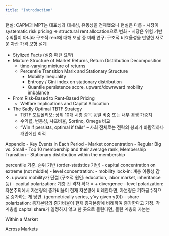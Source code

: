 ```yaml
---
title: "Introduction"
---
```


현실: CAPM과 MPT는 대표성과 대체성, 유동성을 전제했으나 현실은 다름
- 시장이 systematic risk pricing → structural rent allocation으로 변화
- 시장은 위험 기반 수익률이 아니라 구조적 rent에 대해 보상 중
미래 연구: 구조적 비효율성을 반영한 새로운 자산 가격 모형 설계

- Stylized Facts (실증 패턴 요약)
- Mixture Structure of Market Returns, Return Distribution Decomposition
  - time-varying mixture of returns
  - Percentile Transition Marix and Stationary Structure
    - Mobility Inequality
    - Entropy / Gini index on stationary distribution
    - Quantile persistence score, upward/downward mobility imbalance
- From Risk-Based to Rent-Based Pricing
  - Welfare Implications and Capital Allocation
- The Sadly Optimal TBTF Strategy
  - TBTF 포트폴리오: 상위 10개 시총 종목 동일 비중 또는 내부 경쟁 가중치
  - 수익률, 변동성, 샤프비율, Sortino, Omega 비교
  - "Win if persists, optimal if fails" – 사회 전체로는 전략의 붕괴가 바람직하나 개인에겐 최적

Appendix
- Key Events in Each Period
- Market concentration
- Regular Big vs. Small
- Top 10 membership and their average rank, Membership Transition
- Stationary distribution within the membership

percentile 기준. 순위 기반 (order-statistics 기반) 
- capital concentration on extreme (not middle)
  - level concentration: 
- mobility lock-in: 계층 이동성 감소. upward mobility가 단절 (구조적 원인: education, labor market, inheritance 등)
- capital polarization: 계층 간 격차 확대 = + divergence
  - level polarization: 자본주의에서 자본량의 증가비율이 현재 자본량에 비례한다면, 자본량은 기하급수적으로 증가하는 게 당연. (geometrically series, y'=y given y(0)) 
  - share polarization: 총자본량의 증가비율이 현재 총자본량에 비례하여 증가한다고 가정. 각 계층별 capital share가 일정하지 않고 한 곳으로 몰린다면, 몰린 계층의 자본본 

Within a Market

Across Markets


